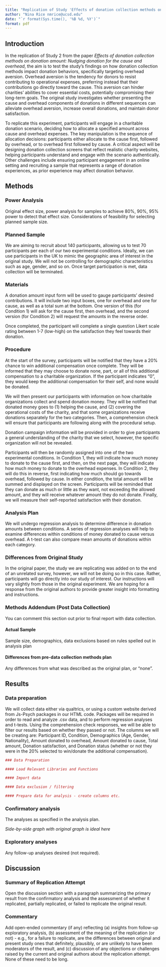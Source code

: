 ```yaml
---
title: "Replication of Study 'Effects of donation collection methods on donation amount: Nudging donation for the cause and overhead' (2022, Psychology and Marketing)"
author: "Nina Rice nmrice@ucsd.edu"
date: "`r format(Sys.time(), '%B %d, %Y')`"
format: pdf
---
```


<!-- Replication reports should all use this template to standardize reporting across projects.  These reports will be public supplementary materials that accompany the summary report(s) of the aggregate results. -->

## Introduction

In the replication of Study 2 from the paper *Effects of donation collection methods on donation amount: Nudging donation for the cause and overhead*, the aim is to test the study’s findings on how donation collection methods impact donation behaviors, specifically targeting overhead aversion. Overhead aversion is the tendency for donors to resist contributing to operational expenses, preferring instead that their contributions go directly toward the cause. This aversion can hinder charities’ abilities to cover essential costs, potentially compromising their long-term goals. The original study investigates whether presenting the cause and overhead components of donations in different sequences can alleviate overhead aversion, increase overall donations, and maintain donor satisfaction.

To replicate this experiment, participants will engage in a charitable donation scenario, deciding how to allocate a specified amount across cause and overhead expenses. The key manipulation is the sequence of allocation decisions: participants either allocate to the cause first, followed by overhead, or to overhead first followed by cause. A critical aspect will be designing donation collection screens that reflect realistic charity websites, helping participants understand and engage with the scenario authentically. Other challenges include ensuring participant engagement in an online setting and recruiting a sample that represents a range of donation experiences, as prior experience may affect donation behavior.


## Methods

### Power Analysis

Original effect size, power analysis for samples to achieve 80%, 90%, 95% power to detect that effect size.  Considerations of feasibility for selecting planned sample size.

### Planned Sample

We are aiming to recruit about 140 participants, allowing us to test 70 participants per each of our two experimental conditions. Ideally, we can use participants in the UK to mimic the geographic area of interest in the original study. We will not be controlling for demographic characteristics such as age, gender, and so on. Once target participation is met, data collection will be terminated.

### Materials

A donation amount input form will be used to gauge participants' desired contributions. It will include two input boxes, one for overhead and one for cause, as well as a total sum at the bottom. One version of this (for Condition 1) will ask for the cause first, then overhead, and the second version (for Condition 2) will request the amounts in the reverse order. 

Once completed, the participant will complete a single question Likert scale rating between 1-7 (low-high) on the satisfaction they feel towards their donation.

### Procedure	

At the start of the survey, participants will be notified that they have a 20% chance to win additional compensation once complete. They will be informed that they may choose to donate none, part, or all of this additional compensation to a charitable organization. If the participant indicates "0", they would keep the additional compensation for their self, and none would be donated. 

We will then present our participants with information on how charitable organizations collect and spend donation money. They will be notified that donated money goes to (1) helping the cause, and (2) covering the operational costs of the charity, and that some organizations receive donations separately for the two categories. Then, a comprehension check will ensure that participants are following along with the procedural setup.

Donation campaign information will be provided in order to give participants a general understanding of the charity that we select, however, the specific organization will not be revealed. 

Participants will then be randomly assigned into one of the two experimental conditions. In Condition 1, they will indicate how much money to donate to the cause first, and then, on the next page, they will indicate how much money to donate to the overhead expenses. In Condition 2, they will do this in reverse, first indicating how much should go towards overhead, followed by cause. In either condition, the total amount will be summed and displayed on the screen. Participants will be reminded that they can donate as much or little as they want, not exceeding the allowed amount, and they will receive whatever amount they do not donate. Finally, we will measure their self-reported satisfaction with their donation.

### Analysis Plan

We will undergo regression analysis to determine difference in donation amounts between conditions. A series of regression analyses will help to examine differences within conditions of money donated to cause versus overhead. A t-test can also compare mean amounts of donations within each category.

### Differences from Original Study

In the original paper, the study we are replicating was added on to the end of an unrelated survey, however, we will not be doing so in this case. Rather, participants will go directly into our study of interest. Our instructions will vary slightly from those in the original experiment. We are hoping for a response from the original authors to provide greater insight into formatting and instructions.

### Methods Addendum (Post Data Collection)

You can comment this section out prior to final report with data collection.

#### Actual Sample
  Sample size, demographics, data exclusions based on rules spelled out in analysis plan

#### Differences from pre-data collection methods plan
  Any differences from what was described as the original plan, or “none”.


## Results


### Data preparation

We will collect data either via qualtrics, or using a custom website derived from Js-Psych packages in our HTML code. Packages will be required in order to read and analyze .csv data, and to perform regression analyses and t-tests. Using the comprehension check responses, we will be able to filter our results based on whether they passed or not. The columns we will be creating are: Participant ID, Condition, Demographics (Age, Gender, Nationality), Amount donated to overhead, Amount donated to cause, Total amount, Donation satisfaction, and Donation status (whether or not they were in the 20% selected to win/donate the additional compensation).

	
```r
### Data Preparation

#### Load Relevant Libraries and Functions

#### Import data

#### Data exclusion / filtering

#### Prepare data for analysis - create columns etc.
```

### Confirmatory analysis

The analyses as specified in the analysis plan.  

*Side-by-side graph with original graph is ideal here*

### Exploratory analyses

Any follow-up analyses desired (not required).  

## Discussion

### Summary of Replication Attempt

Open the discussion section with a paragraph summarizing the primary result from the confirmatory analysis and the assessment of whether it replicated, partially replicated, or failed to replicate the original result.  

### Commentary

Add open-ended commentary (if any) reflecting (a) insights from follow-up exploratory analysis, (b) assessment of the meaning of the replication (or not) - e.g., for a failure to replicate, are the differences between original and present study ones that definitely, plausibly, or are unlikely to have been moderators of the result, and (c) discussion of any objections or challenges raised by the current and original authors about the replication attempt.  None of these need to be long.
